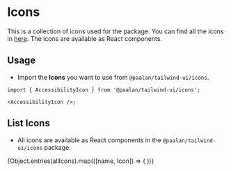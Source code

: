 

<Meta title="system/Icons" />

# Icons

This is a collection of icons used for the package. You can find all the icons in [here](/docs/icons-allicons--docs). The icons are available as React components.

## Usage

- Import the **Icons** you want to use from `@paalan/tailwind-ui/icons`.

```tsx
import { AccessibilityIcon } from '@paalan/tailwind-ui/icons';

<AccessibilityIcon />;
```

## List Icons

- All icons are available as React components in the `@paalan/tailwind-ui/icons` package.

<IconGallery>
  {Object.entries(allIcons).map(([name, Icon]) => (
    <IconItem key={name} name={name}>
      <Icon />
    </IconItem>
  ))}
</IconGallery>
